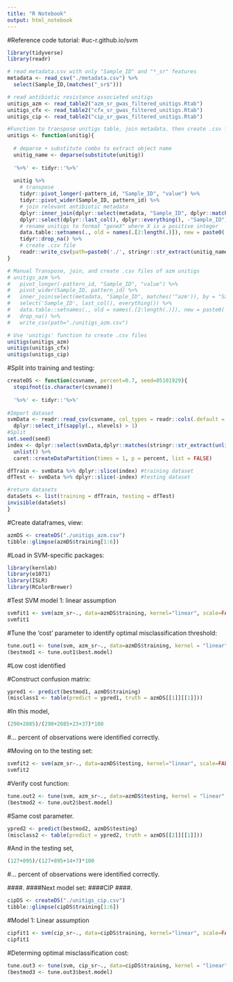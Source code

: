 ```yaml
---
title: "R Notebook"
output: html_notebook
---
```


#Reference code tutorial:
#uc-r.github.io/svm



```r
library(tidyverse)
library(readr)

# read metadata.csv with only "Sample_ID" and "*_sr" features
metadata <- read_csv("./metadata.csv") %>% 
  select(Sample_ID,(matches("_sr$")))

# read antibiotic resistance associated unitigs
unitigs_azm <- read_table2("azm_sr_gwas_filtered_unitigs.Rtab")
unitigs_cfx <- read_table2("cfx_sr_gwas_filtered_unitigs.Rtab")
unitigs_cip <- read_table2("cip_sr_gwas_filtered_unitigs.Rtab")

#Function to transpose unitigs table, join metadata, then create .csv file
unitigs <- function(unitig){
  
  # deparse + substitute combo to extract object name
  unitig_name <- deparse(substitute(unitig))
  
  '%>%' <- tidyr::'%>%'
  
  unitig %>%
    # transpose
    tidyr::pivot_longer(-pattern_id, "Sample_ID", "value") %>% 
    tidyr::pivot_wider(Sample_ID, pattern_id) %>%
    # join relevant antibiotic metadata
    dplyr::inner_join(dplyr::select(metadata, "Sample_ID", dplyr::matches(stringr::str_extract(unitig_name, "[[:alpha:]]+$"))), by = "Sample_ID") %>% 
    dplyr::select(dplyr::last_col(), dplyr::everything(), -"Sample_ID") %>% 
    # rename unitigs to format "geneX" where X is a positive integer
    data.table::setnames(., old = names(.[2:length(.)]), new = paste0('gene', seq_along(.[2:length(.)])), skip_absent = T) %>% 
    tidyr::drop_na() %>% 
    # create .csv file
    readr::write_csv(path=paste0('./', stringr::str_extract(unitig_name,"[[:alpha:]]+[_][[:alpha:]]+"), '.csv'))
}

# Manual Transpose, join, and create .csv files of azm unitigs
# unitigs_azm %>%
#   pivot_longer(-pattern_id, "Sample_ID", "value") %>%
#   pivot_wider(Sample_ID, pattern_id) %>%
#   inner_join(select(metadata, "Sample_ID", matches('^azm')), by = "Sample_ID") %>%
#   select('Sample_ID', last_col(), everything()) %>%
#   data.table::setnames(., old = names(.[2:length(.)]), new = paste0('gene', seq_along(.[2:length(.)])), skip_absent = T) %>% 
#   drop_na() %>%
#   write_csv(path="./unitigs_azm.csv")

# Use 'unitigs' function to create .csv files
unitigs(unitigs_azm)
unitigs(unitigs_cfx)
unitigs(unitigs_cip)
```



#Split into training and testing:
```r
createDS <- function(csvname, percent=0.7, seed=05101929){
  stopifnot(is.character(csvname))
  
  '%>%' <- tidyr::'%>%'
  
#Import dataset
svmData <- readr::read_csv(csvname, col_types = readr::cols(.default = readr::col_factor(NULL))) %>% 
  dplyr::select_if(sapply(., nlevels) > 1)
#Split
set.seed(seed)
index <- dplyr::select(svmData,dplyr::matches(stringr::str_extract(unlist(stringr::str_split(csvname, "_"))[2],"^[[:alpha:]]+"))) %>% 
  unlist() %>% 
  caret::createDataPartition(times = 1, p = percent, list = FALSE)

dfTrain <- svmData %>% dplyr::slice(index) #training dataset
dfTest <- svmData %>% dplyr::slice(-index) #testing dataset

#return datasets
dataSets <- list(training = dfTrain, testing = dfTest)
invisible(dataSets)
}
```

#Create dataframes, view:

```r
azmDS <- createDS("./unitigs_azm.csv")
tibble::glimpse(azmDS$training[1:6])
```



#Load in SVM-specific packages:

```r
library(kernlab)
library(e1071)
library(ISLR)
library(RColorBrewer)
```

#Test SVM model 1: linear assumption

```r
svmfit1 <- svm(azm_sr~., data=azmDS$training, kernel="linear", scale=FALSE)
svmfit1
```


#Tune the 'cost' parameter to identify optimal misclassification threshold:
```r
tune.out1 <- tune(svm, azm_sr~., data=azmDS$training, kernel = "linear", ranges=list(cost = c(0.001, 0.01, 0.1, 1, 5, 10, 100)))
(bestmod1 <- tune.out1$best.model)
```


#Low cost identified

#Construct confusion matrix:

```r
ypred1 <- predict(bestmod1, azmDS$training)
(misclass1 <- table(predict = ypred1, truth = azmDS[[1]][[1]]))
```


#In this model, 
```r
(290+2085)/(290+2085+23+37)*100
```

#... percent of observations were identified correctly.



#Moving on to the testing set:

```r
svmfit2 <- svm(azm_sr~., data=azmDS$testing, kernel="linear", scale=FALSE)
svmfit2
```

#Verify cost function:
```r
tune.out2 <- tune(svm, azm_sr~., data=azmDS$testing, kernel = "linear", ranges=list(cost = c(0.001, 0.01, 0.1, 1, 5, 10, 100)))
(bestmod2 <- tune.out2$best.model)
```

#Same cost parameter.

```r
ypred2 <- predict(bestmod2, azmDS$testing)
(misclass2 <- table(predict = ypred2, truth = azmDS[[2]][[1]]))
```


#And in the testing set,
```r
(127+895)/(127+895+14+7)*100
```

#... percent of observations were identified correctly.


####.
####Next model set:
####CIP
####.



```r
cipDS <- createDS("./unitigs_cip.csv")
tibble::glimpse(cipDS$training[1:6])
```


#Model 1: Linear assumption

```r
cipfit1 <- svm(cip_sr~., data=cipDS$training, kernel="linear", scale=FALSE)
cipfit1
```


#Determing optimal misclassification cost:
```r
tune.out3 <- tune(svm, cip_sr~., data=cipDS$training, kernel = "linear", ranges=list(cost = c(0.001, 0.01, 0.1, 1, 5, 10, 100)))
(bestmod3 <- tune.out3$best.model)
```



